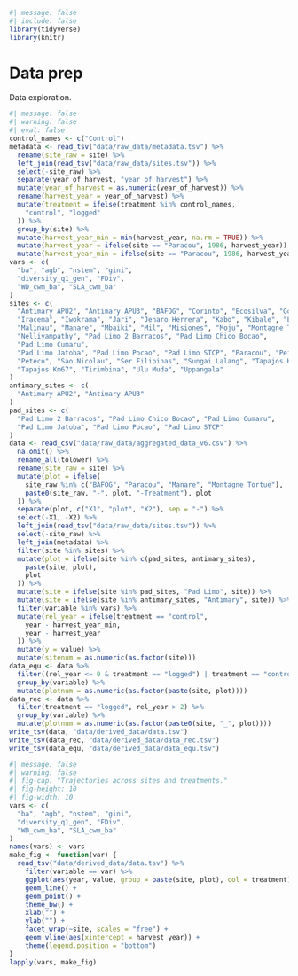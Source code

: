 ```r
#| message: false
#| include: false
library(tidyverse)
library(knitr)
```

# Data prep {.unnumbered}

Data exploration.

```r
#| message: false
#| warning: false
#| eval: false
control_names <- c("Control")
metadata <- read_tsv("data/raw_data/metadata.tsv") %>%
  rename(site_raw = site) %>%
  left_join(read_tsv("data/raw_data/sites.tsv")) %>%
  select(-site_raw) %>%
  separate(year_of_harvest, "year_of_harvest") %>%
  mutate(year_of_harvest = as.numeric(year_of_harvest)) %>%
  rename(harvest_year = year_of_harvest) %>%
  mutate(treatment = ifelse(treatment %in% control_names,
    "control", "logged"
  )) %>%
  group_by(site) %>%
  mutate(harvest_year_min = min(harvest_year, na.rm = TRUE)) %>%
  mutate(harvest_year = ifelse(site == "Paracou", 1986, harvest_year)) %>%
  mutate(harvest_year_min = ifelse(site == "Paracou", 1986, harvest_year_min))
vars <- c(
  "ba", "agb", "nstem", "gini",
  "diversity_q1_gen", "FDiv",
  "WD_cwm_ba", "SLA_cwm_ba"
)
sites <- c(
  "Antimary APU2", "Antimary APU3", "BAFOG", "Corinto", "Ecosilva", "Gola",
  "Iracema", "Iwokrama", "Jari", "Jenaro Herrera", "Kabo", "Kibale", "Lesong",
  "Malinau", "Manare", "Mbaiki", "Mil", "Misiones", "Moju", "Montagne Tortue",
  "Nelliyampathy", "Pad Limo 2 Barracos", "Pad Limo Chico Bocao",
  "Pad Limo Cumaru",
  "Pad Limo Jatoba", "Pad Limo Pocao", "Pad Limo STCP", "Paracou", "Peixoto",
  "Peteco", "Sao Nicolau", "Ser Filipinas", "Sungai Lalang", "Tapajos Km114",
  "Tapajos Km67", "Tirimbina", "Ulu Muda", "Uppangala"
)
antimary_sites <- c(
  "Antimary APU2", "Antimary APU3"
)
pad_sites <- c(
  "Pad Limo 2 Barracos", "Pad Limo Chico Bocao", "Pad Limo Cumaru",
  "Pad Limo Jatoba", "Pad Limo Pocao", "Pad Limo STCP"
)
data <- read_csv("data/raw_data/aggregated_data_v6.csv") %>%
  na.omit() %>%
  rename_all(tolower) %>%
  rename(site_raw = site) %>%
  mutate(plot = ifelse(
    site_raw %in% c("BAFOG", "Paracou", "Manare", "Montagne Tortue"),
    paste0(site_raw, "-", plot, "-Treatment"), plot
  )) %>%
  separate(plot, c("X1", "plot", "X2"), sep = "-") %>%
  select(-X1, -X2) %>%
  left_join(read_tsv("data/raw_data/sites.tsv")) %>%
  select(-site_raw) %>%
  left_join(metadata) %>%
  filter(site %in% sites) %>%
  mutate(plot = ifelse(site %in% c(pad_sites, antimary_sites),
    paste(site, plot),
    plot
  )) %>%
  mutate(site = ifelse(site %in% pad_sites, "Pad Limo", site)) %>%
  mutate(site = ifelse(site %in% antimary_sites, "Antimary", site)) %>%
  filter(variable %in% vars) %>%
  mutate(rel_year = ifelse(treatment == "control",
    year - harvest_year_min,
    year - harvest_year
  )) %>%
  mutate(y = value) %>%
  mutate(sitenum = as.numeric(as.factor(site)))
data_equ <- data %>%
  filter((rel_year <= 0 & treatment == "logged") | treatment == "control") %>%
  group_by(variable) %>%
  mutate(plotnum = as.numeric(as.factor(paste(site, plot))))
data_rec <- data %>%
  filter(treatment == "logged", rel_year > 2) %>%
  group_by(variable) %>%
  mutate(plotnum = as.numeric(as.factor(paste0(site, "_", plot))))
write_tsv(data, "data/derived_data/data.tsv")
write_tsv(data_rec, "data/derived_data/data_rec.tsv")
write_tsv(data_equ, "data/derived_data/data_equ.tsv")
```

```r
#| message: false
#| warning: false
#| fig-cap: "Trajectories across sites and treatments."
#| fig-height: 10
#| fig-width: 10
vars <- c(
  "ba", "agb", "nstem", "gini",
  "diversity_q1_gen", "FDiv",
  "WD_cwm_ba", "SLA_cwm_ba"
)
names(vars) <- vars
make_fig <- function(var) {
  read_tsv("data/derived_data/data.tsv") %>%
    filter(variable == var) %>%
    ggplot(aes(year, value, group = paste(site, plot), col = treatment)) +
    geom_line() +
    geom_point() +
    theme_bw() +
    xlab("") +
    ylab("") +
    facet_wrap(~site, scales = "free") +
    geom_vline(aes(xintercept = harvest_year)) +
    theme(legend.position = "bottom")
}
lapply(vars, make_fig)
```
